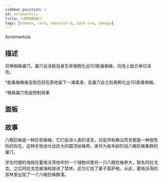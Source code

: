 ```yaml
---
sidebar_position: 1
id: acromantula
title: 八眼蜘蛛巢穴
tags: [summon, rare, manacost-5, back-row, damage]
---
```


Acromantula

<!--truncate-->



<CardBasics cardKey={id}/>


## 描述

召唤蜘蛛巢穴。巢穴会消耗自身生命值孵化出1只剧毒蜘蛛，向场上敌方单位进攻。

*剧毒蜘蛛被击败后将在原地留下一滩毒液，且巢穴会立刻再孵化出1只剧毒蜘蛛。

*蜘蛛巢穴免疫控制效果

## 面板


<LevelComponent/>


<CardDynamicTable cardKey={id}/>


<CardComplexTable cardKey={id}/>





## 故事

八眼巨蛛是一种巨型蜘蛛。它们会讲人类的语言，对巫师和麻瓜而言都是一种很危险的存在。这种生物会吐出巨大的圆顶状蛛网，来作为各年龄阶段八眼巨蛛集群的巢穴。

学生时期的海格在霍格沃茨地牢的一个储物间里将一只八眼巨蛛养大，取名阿拉戈克。之后阿拉戈克被海格放进了禁林，还为它找了妻子莫萨格。从此，霍格沃茨的禁林里出现了一个八眼巨蛛群落。



